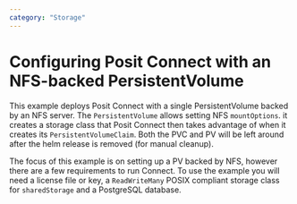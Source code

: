 ```yaml
---
category: "Storage"
---
```


# Configuring Posit Connect with an NFS-backed PersistentVolume

This example deploys Posit Connect with a single PersistentVolume backed by an NFS server.
The `PersistentVolume` allows setting NFS `mountOptions`.
it creates a storage class that Posit Connect then takes advantage of when it creates its `PersistentVolumeClaim`.
Both the PVC and PV will be left around after the helm release is removed (for manual cleanup).

The focus of this example is on setting up a PV backed by NFS, however there are a few requirements to run Connect.
To use the example you will need a license file or key, a `ReadWriteMany` POSIX compliant storage class for `sharedStorage` and a PostgreSQL database.

```.yaml
```